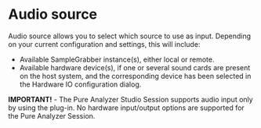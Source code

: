 # Audio source
Audio source allows you to select which source to use as input. Depending on your current configuration and settings, this will include:

* Available SampleGrabber instance(s), either local or remote.
* Available hardware device(s), if one or several sound cards are present on the host system, and the corresponding device has been selected in the Hardware IO configuration dialog.



:::{.callout-warning}
 **IMPORTANT!** - The Pure Analyzer Studio Session supports audio input only by using the plug-in.  No hardware input/output options are supported for the Pure Analyzer Session.
:::